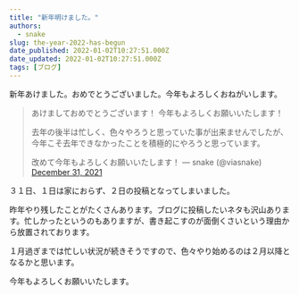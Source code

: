 ```yaml
---
title: "新年明けました。"
authors:
  - snake
slug: the-year-2022-has-begun
date_published: 2022-01-02T10:27:51.000Z
date_updated: 2022-01-02T10:27:51.000Z
tags: [ブログ]
---
```


新年あけました。おめでとうございました。今年もよろしくおねがいします。

> あけましておめでとうございます！
> 今年もよろしくお願いいたします！
> 
> 去年の後半は忙しく、色々やろうと思っていた事が出来ませんでしたが、今年こそ去年できなかったことを積極的にやろうと思っています。
> 
> 改めて今年もよろしくお願いいたします！
> &mdash; snake (@viasnake) [December 31, 2021](https://twitter.com/viasnake/status/1476931180691787780?ref_src=twsrc%5Etfw)

３１日、１日は家におらず、２日の投稿となってしまいました。

昨年やり残したことがたくさんあります。ブログに投稿したいネタも沢山あります。忙しかったというのもありますが、書き起こすのが面倒くさいという理由から放置されております。

１月過ぎまでは忙しい状況が続きそうですので、色々やり始めるのは２月以降となるかと思います。

今年もよろしくお願いいたします。

